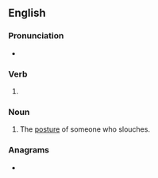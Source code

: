 ==English==

===Pronunciation===
* {{rhymes|en|aʊtʃɪŋ}}

===Verb===
{{head|en|verb form}}

# {{present participle of|en|slouch|nocat=1}}

===Noun===
{{en-noun}}

# The [[posture]] of someone who slouches.

===Anagrams===
* {{anagrams|en|a=cghilnosu|Coughlins}}